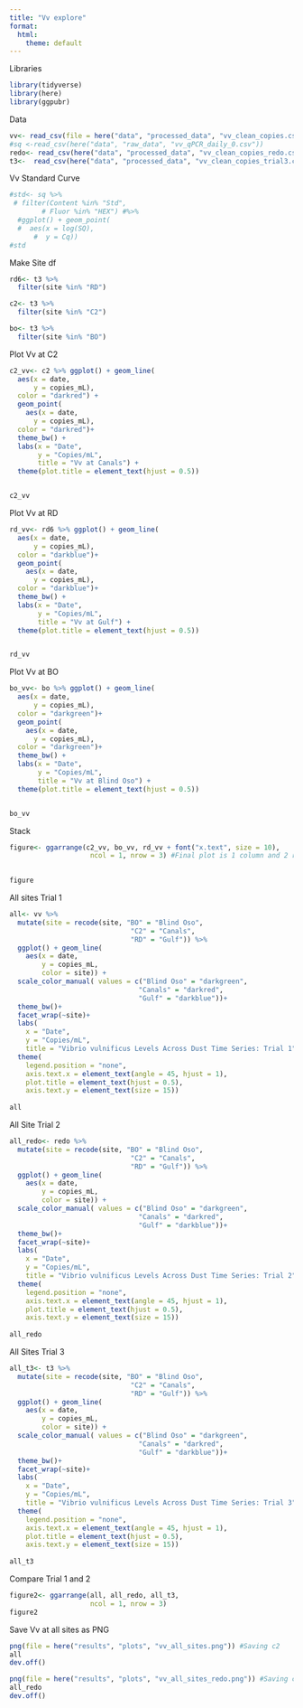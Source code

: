 ```yaml
---
title: "Vv explore"
format:
  html:
    theme: default
---
```


Libraries
```r
library(tidyverse)
library(here)
library(ggpubr)
```

Data
```r
vv<- read_csv(file = here("data", "processed_data", "vv_clean_copies.csv")) 
#sq <-read_csv(here("data", "raw_data", "vv_qPCR_daily_0.csv"))
redo<- read_csv(here("data", "processed_data", "vv_clean_copies_redo.csv"))
t3<-  read_csv(here("data", "processed_data", "vv_clean_copies_trial3.csv"))
```

Vv Standard Curve
```r
#std<- sq %>%
 # filter(Content %in% "Std",
        # Fluor %in% "HEX") #%>%
  #ggplot() + geom_point(
  #  aes(x = log(SQ),
      #  y = Cq))
#std
```


Make Site df
```r
rd6<- t3 %>%
  filter(site %in% "RD")

c2<- t3 %>%
  filter(site %in% "C2")

bo<- t3 %>%
  filter(site %in% "BO")
```

Plot Vv at C2
```r
c2_vv<- c2 %>% ggplot() + geom_line(
  aes(x = date,
      y = copies_mL),
  color = "darkred") +
  geom_point(
    aes(x = date,
      y = copies_mL),
  color = "darkred")+
  theme_bw() +
  labs(x = "Date",
       y = "Copies/mL",
       title = "Vv at Canals") +
  theme(plot.title = element_text(hjust = 0.5))


c2_vv
```

Plot Vv at RD
```r
rd_vv<- rd6 %>% ggplot() + geom_line(
  aes(x = date,
      y = copies_mL),
  color = "darkblue")+
  geom_point(
    aes(x = date,
      y = copies_mL),
  color = "darkblue")+
  theme_bw() +
  labs(x = "Date",
       y = "Copies/mL",
       title = "Vv at Gulf") +
  theme(plot.title = element_text(hjust = 0.5))


rd_vv
```

Plot Vv at BO
```r
bo_vv<- bo %>% ggplot() + geom_line(
  aes(x = date,
      y = copies_mL),
  color = "darkgreen")+
  geom_point(
    aes(x = date,
      y = copies_mL),
  color = "darkgreen")+
  theme_bw() +
  labs(x = "Date",
       y = "Copies/mL",
       title = "Vv at Blind Oso") +
  theme(plot.title = element_text(hjust = 0.5))


bo_vv
```
Stack
```r
figure<- ggarrange(c2_vv, bo_vv, rd_vv + font("x.text", size = 10),
                    ncol = 1, nrow = 3) #Final plot is 1 column and 2 rows 

                
figure
```

All sites Trial 1
```r
all<- vv %>% 
  mutate(site = recode(site, "BO" = "Blind Oso",
                              "C2" = "Canals",
                              "RD" = "Gulf")) %>%
  ggplot() + geom_line(
    aes(x = date,
        y = copies_mL,
        color = site)) + 
  scale_color_manual( values = c("Blind Oso" = "darkgreen",
                                "Canals" = "darkred",
                                "Gulf" = "darkblue"))+
  theme_bw()+
  facet_wrap(~site)+
  labs(
    x = "Date", 
    y = "Copies/mL",
    title = "Vibrio vulnificus Levels Across Dust Time Series: Trial 1")+
  theme(
    legend.position = "none",
    axis.text.x = element_text(angle = 45, hjust = 1),
    plot.title = element_text(hjust = 0.5),
    axis.text.y = element_text(size = 15)) 
  
all
```

All Site Trial 2
```r
all_redo<- redo %>% 
  mutate(site = recode(site, "BO" = "Blind Oso",
                              "C2" = "Canals",
                              "RD" = "Gulf")) %>%
  ggplot() + geom_line(
    aes(x = date,
        y = copies_mL,
        color = site)) + 
  scale_color_manual( values = c("Blind Oso" = "darkgreen",
                                "Canals" = "darkred",
                                "Gulf" = "darkblue"))+
  theme_bw()+
  facet_wrap(~site)+
  labs(
    x = "Date", 
    y = "Copies/mL",
    title = "Vibrio vulnificus Levels Across Dust Time Series: Trial 2")+
  theme(
    legend.position = "none",
    axis.text.x = element_text(angle = 45, hjust = 1),
    plot.title = element_text(hjust = 0.5),
    axis.text.y = element_text(size = 15)) 
  
all_redo
```

All Sites Trial 3
```r
all_t3<- t3 %>% 
  mutate(site = recode(site, "BO" = "Blind Oso",
                              "C2" = "Canals",
                              "RD" = "Gulf")) %>%
  ggplot() + geom_line(
    aes(x = date,
        y = copies_mL,
        color = site)) + 
  scale_color_manual( values = c("Blind Oso" = "darkgreen",
                                "Canals" = "darkred",
                                "Gulf" = "darkblue"))+
  theme_bw()+
  facet_wrap(~site)+
  labs(
    x = "Date", 
    y = "Copies/mL",
    title = "Vibrio vulnificus Levels Across Dust Time Series: Trial 3")+
  theme(
    legend.position = "none",
    axis.text.x = element_text(angle = 45, hjust = 1),
    plot.title = element_text(hjust = 0.5),
    axis.text.y = element_text(size = 15)) 
  
all_t3
```


Compare Trial 1 and 2
```r
figure2<- ggarrange(all, all_redo, all_t3,
                    ncol = 1, nrow = 3)
figure2
```

Save Vv at all sites as PNG
```r
png(file = here("results", "plots", "vv_all_sites.png")) #Saving c2
all
dev.off()

png(file = here("results", "plots", "vv_all_sites_redo.png")) #Saving c2
all_redo
dev.off()

```
